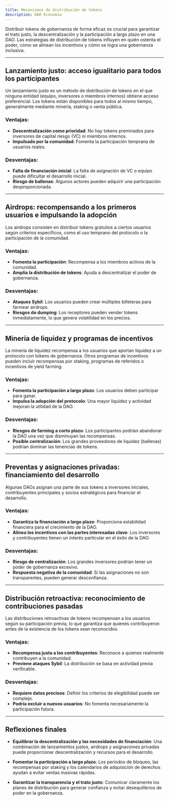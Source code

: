 ```yaml
---
title: Mecanismos de distribución de tokens
description: DAO Economía
---
```


Distribuir tokens de gobernanza de forma eficaz es crucial para garantizar el trato justo, la descentralización y la participación a largo plazo en una DAO. Las estrategias de distribución de tokens influyen en quién ostenta el poder, cómo se alinean los incentivos y cómo se logra una gobernanza inclusiva.

---

## **Lanzamiento justo: acceso igualitario para todos los participantes**

Un lanzamiento justo es un método de distribución de tokens en el que ninguna entidad (equipo, inversores o miembros internos) obtiene acceso preferencial. Los tokens están disponibles para todos al mismo tiempo, generalmente mediante minería, staking o venta pública.

### Ventajas:
- **Descentralización como prioridad**: No hay tokens preminados para inversores de capital riesgo (VC) ni miembros internos.
- **Impulsado por la comunidad**: Fomenta la participación temprana de usuarios reales.

### Desventajas:
- **Falta de financiación inicial**: La falta de asignación de VC o equipo puede dificultar el desarrollo inicial.
- **Riesgo de ballenas**: Algunos actores pueden adquirir una participación desproporcionada.

---

## **Airdrops: recompensando a los primeros usuarios e impulsando la adopción**

Los airdrops consisten en distribuir tokens gratuitos a ciertos usuarios según criterios específicos, como el uso temprano del protocolo o la participación de la comunidad.

### Ventajas:
- **Fomenta la participación**: Recompensa a los miembros activos de la comunidad.
- **Amplía la distribución de tokens**: Ayuda a descentralizar el poder de gobernanza.

### Desventajas:
- **Ataques Sybil**: Los usuarios pueden crear múltiples billeteras para farmear airdrops.
- **Riesgos de dumping**: Los receptores pueden vender tokens inmediatamente, lo que genera volatilidad en los precios.

---

## **Minería de liquidez y programas de incentivos**

La minería de liquidez recompensa a los usuarios que aportan liquidez a un protocolo con tokens de gobernanza. Otros programas de incentivos pueden incluir recompensas por staking, programas de referidos o incentivos de yield farming.

### Ventajas:
- **Fomenta la participación a largo plazo**: Los usuarios deben participar para ganar. 
- **Impulsa la adopción del protocolo**: Una mayor liquidez y actividad mejoran la utilidad de la DAO.

### Desventajas:
- **Riesgos de farming a corto plazo**: Los participantes podrían abandonar la DAO una vez que disminuyan las recompensas.
- **Posible centralización**: Los grandes proveedores de liquidez (ballenas) podrían dominar las tenencias de tokens.

---

## **Preventas y asignaciones privadas: financiamiento del desarrollo**

Algunas DAOs asignan una parte de sus tokens a inversores iniciales, contribuyentes principales y socios estratégicos para financiar el desarrollo.

### Ventajas:
- **Garantiza la financiación a largo plazo**: Proporciona estabilidad financiera para el crecimiento de la DAO.
- **Alinea los incentivos con las partes interesadas clave**: Los inversores y contribuyentes tienen un interés particular en el éxito de la DAO.

### Desventajas:
- **Riesgo de centralización**: Los grandes inversores podrían tener un poder de gobernanza excesivo. 
- **Respuesta negativa de la comunidad**: Si las asignaciones no son transparentes, pueden generar desconfianza.

---

## **Distribución retroactiva: reconocimiento de contribuciones pasadas**

Las distribuciones retroactivas de tokens recompensan a los usuarios según su participación previa, lo que garantiza que quienes contribuyeron antes de la existencia de los tokens sean reconocidos.

### Ventajas:
- **Recompensa justa a los contribuyentes**: Reconoce a quienes realmente contribuyen a la comunidad.
- **Previene ataques Sybil**: La distribución se basa en actividad previa verificable.

### Desventajas:
- **Requiere datos precisos**: Definir los criterios de elegibilidad puede ser complejo.
- **Podría excluir a nuevos usuarios**: No fomenta necesariamente la participación futura.

---

## **Reflexiones finales**

- **Equilibrar la descentralización y las necesidades de financiación**: Una combinación de lanzamientos justos, airdrops y asignaciones privadas puede proporcionar descentralización y recursos para el desarrollo.

- **Fomentar la participación a largo plazo**: Los periodos de bloqueo, las recompensas por staking y los calendarios de adquisición de derechos ayudan a evitar ventas masivas rápidas.

- **Garantizar la transparencia y el trato justo**: Comunicar claramente los planes de distribución para generar confianza y evitar desequilibrios de poder en la gobernanza.